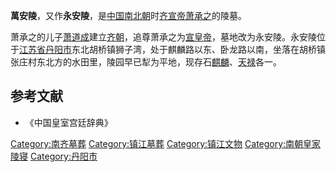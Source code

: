 {{文物保护单位
| 级别 = 全国
| 图片 = 
| 名称 = 丹阳[[南朝陵墓石刻|南朝陵墓石刻]]
| 子项 = 齐宣帝萧承之永安陵石刻
| 编号 = 3-168
| 分类 = 石刻及其他
| 时代 = [[南朝|南朝]]
| 所在 = [[江苏省|江苏省]][[丹阳市|丹阳市]]
| 登录 = 1988年、1991年	
| Cat = 江苏全国重点文物保护单位
}}
'''萬安陵'''，又作'''永安陵'''，是[[中国|中国]][[南北朝|南北朝]]时[[萧承之|齐宣帝萧承之]]的陵墓。

萧承之的儿子[[萧道成|萧道成]]建立[[齐朝|齐朝]]，追尊萧承之为[[宣帝|宣皇帝]]，墓地改为永安陵。永安陵位于[[江苏省|江苏省]][[丹阳市|丹阳市]]东北胡桥镇狮子湾，处于麒麟路以东、卧龙路以南，坐落在胡桥镇张庄村东北方的水田里，陵园早已犁为平地，现存石[[麒麟|麒麟]]、[[天禄|天禄]]各一。

==参考文献==
* 《中国皇室宫廷辞典》

[[Category:南齐墓葬|Category:南齐墓葬]]
[[Category:镇江墓葬|Category:镇江墓葬]]
[[Category:镇江文物|Category:镇江文物]]
[[Category:南朝皇家陵寝|Category:南朝皇家陵寝]]
[[Category:丹阳市|Category:丹阳市]]